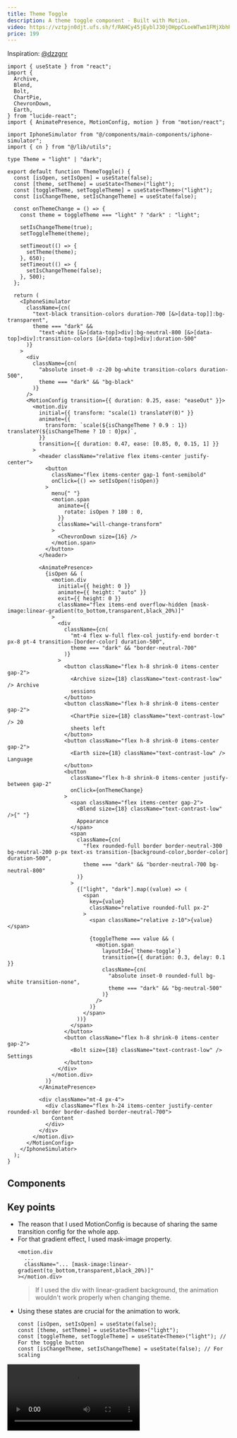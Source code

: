 ```yaml
---
title: Theme Toggle
description: A theme toggle component - Built with Motion.
video: https://vztpjn0djt.ufs.sh/f/RAHCy45jEyblJ30jOHppCLoeWTwm1FMjXbhRqOVzG6KH4rxy
price: 199
---
```


<Tabs>

<Tab label="preview">

<Preview name="animation-theme-toggle" className="h-[500px]" />

Inspiration: [@dzzgnr](https://x.com/dzzgnr)

</Tab>

<Tab label="code">

```tsx
import { useState } from "react";
import {
  Archive,
  Blend,
  Bolt,
  ChartPie,
  ChevronDown,
  Earth,
} from "lucide-react";
import { AnimatePresence, MotionConfig, motion } from "motion/react";

import IphoneSimulator from "@/components/main-components/iphone-simulator";
import { cn } from "@/lib/utils";

type Theme = "light" | "dark";

export default function ThemeToggle() {
  const [isOpen, setIsOpen] = useState(false);
  const [theme, setTheme] = useState<Theme>("light");
  const [toggleTheme, setToggleTheme] = useState<Theme>("light");
  const [isChangeTheme, setIsChangeTheme] = useState(false);

  const onThemeChange = () => {
    const theme = toggleTheme === "light" ? "dark" : "light";

    setIsChangeTheme(true);
    setToggleTheme(theme);

    setTimeout(() => {
      setTheme(theme);
    }, 650);
    setTimeout(() => {
      setIsChangeTheme(false);
    }, 500);
  };

  return (
    <IphoneSimulator
      className={cn(
        "text-black transition-colors duration-700 [&>[data-top]]:bg-transparent",
        theme === "dark" &&
          "text-white [&>[data-top]>div]:bg-neutral-800 [&>[data-top]>div]:transition-colors [&>[data-top]>div]:duration-500"
      )}
    >
      <div
        className={cn(
          "absolute inset-0 -z-20 bg-white transition-colors duration-500",
          theme === "dark" && "bg-black"
        )}
      />
      <MotionConfig transition={{ duration: 0.25, ease: "easeOut" }}>
        <motion.div
          initial={{ transform: "scale(1) translateY(0)" }}
          animate={{
            transform: `scale(${isChangeTheme ? 0.9 : 1}) translateY(${isChangeTheme ? 10 : 0}px)`,
          }}
          transition={{ duration: 0.47, ease: [0.85, 0, 0.15, 1] }}
        >
          <header className="relative flex items-center justify-center">
            <button
              className="flex items-center gap-1 font-semibold"
              onClick={() => setIsOpen(!isOpen)}
            >
              menu{" "}
              <motion.span
                animate={{
                  rotate: isOpen ? 180 : 0,
                }}
                className="will-change-transform"
              >
                <ChevronDown size={16} />
              </motion.span>
            </button>
          </header>

          <AnimatePresence>
            {isOpen && (
              <motion.div
                initial={{ height: 0 }}
                animate={{ height: "auto" }}
                exit={{ height: 0 }}
                className="flex items-end overflow-hidden [mask-image:linear-gradient(to_bottom,transparent,black_20%)]"
              >
                <div
                  className={cn(
                    "mt-4 flex w-full flex-col justify-end border-t px-8 pt-4 transition-[border-color] duration-500",
                    theme === "dark" && "border-neutral-700"
                  )}
                >
                  <button className="flex h-8 shrink-0 items-center gap-2">
                    <Archive size={18} className="text-contrast-low" /> Archive
                    sessions
                  </button>
                  <button className="flex h-8 shrink-0 items-center gap-2">
                    <ChartPie size={18} className="text-contrast-low" /> 20
                    sheets left
                  </button>
                  <button className="flex h-8 shrink-0 items-center gap-2">
                    <Earth size={18} className="text-contrast-low" /> Language
                  </button>
                  <button
                    className="flex h-8 shrink-0 items-center justify-between gap-2"
                    onClick={onThemeChange}
                  >
                    <span className="flex items-center gap-2">
                      <Blend size={18} className="text-contrast-low" />{" "}
                      Appearance
                    </span>
                    <span
                      className={cn(
                        "flex rounded-full border border-neutral-300 bg-neutral-200 p-px text-xs transition-[background-color,border-color] duration-500",
                        theme === "dark" && "border-neutral-700 bg-neutral-800"
                      )}
                    >
                      {["light", "dark"].map((value) => (
                        <span
                          key={value}
                          className="relative rounded-full px-2"
                        >
                          <span className="relative z-10">{value}</span>

                          {toggleTheme === value && (
                            <motion.span
                              layoutId={`theme-toggle`}
                              transition={{ duration: 0.3, delay: 0.1 }}
                              className={cn(
                                "absolute inset-0 rounded-full bg-white transition-none",
                                theme === "dark" && "bg-neutral-500"
                              )}
                            />
                          )}
                        </span>
                      ))}
                    </span>
                  </button>
                  <button className="flex h-8 shrink-0 items-center gap-2">
                    <Bolt size={18} className="text-contrast-low" /> Settings
                  </button>
                </div>
              </motion.div>
            )}
          </AnimatePresence>

          <div className="mt-4 px-4">
            <div className="flex h-24 items-center justify-center rounded-xl border border-dashed border-neutral-700">
              Content
            </div>
          </div>
        </motion.div>
      </MotionConfig>
    </IphoneSimulator>
  );
}
```

</Tab>

</Tabs>

## Components

<UsedComponents name="iphone-simulator" />

## Key points

- The reason that I used MotionConfig is because of sharing the same transition config for the whole app.
- For that gradient effect, I used mask-image property.
  ```tsx
  <motion.div
    ...
    className="... [mask-image:linear-gradient(to_bottom,transparent,black_20%)]"
  ></motion.div>
  ```
  > If I used the div with linear-gradient background, the animation wouldn't work properly when changing theme.
- Using these states are crucial for the animation to work.
  ```tsx
  const [isOpen, setIsOpen] = useState(false);
  const [theme, setTheme] = useState<Theme>("light");
  const [toggleTheme, setToggleTheme] = useState<Theme>("light"); // For the toggle button
  const [isChangeTheme, setIsChangeTheme] = useState(false); // For scaling
  ```

<Video
  src="https://vztpjn0djt.ufs.sh/f/RAHCy45jEyblkwqopWchgaVfydoMRxJpsBzICvEUOTZGeik1"
  placeholder="Using spring transition makes it feel more natural but I was getting the following issue with theme component being flickering. So I decided to use cubic-bezier(0.85, 0, 0.15, 1) instead."
/>
